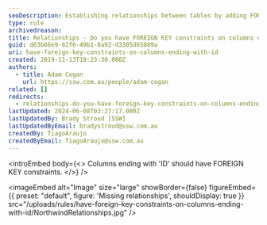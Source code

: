 ```yaml
---
seoDescription: Establishing relationships between tables by adding FOREIGN KEY constraints on columns ending with 'ID' ensures data integrity and prevents orphaned records.
type: rule
archivedreason:
title: Relationships - Do you have FOREIGN KEY constraints on columns ending with ID?
guid: d63b66e9-62f6-49b1-8a92-d3305d65089a
uri: have-foreign-key-constraints-on-columns-ending-with-id
created: 2019-11-13T18:23:30.000Z
authors:
  - title: Adam Cogan
    url: https://ssw.com.au/people/adam-cogan
related: []
redirects:
  - relationships-do-you-have-foreign-key-constraints-on-columns-ending-with-id
lastUpdated: 2024-06-08T03:27:17.000Z
lastUpdatedBy: Brady Stroud [SSW]
lastUpdatedByEmail: bradystroud@ssw.com.au
createdBy: TiagoAraujo
createdByEmail: TiagoAraujo@ssw.com.au
---
```


<introEmbed
  body={<>
Columns ending with 'ID' should have FOREIGN KEY constraints.
  </>}
/>

<imageEmbed
  alt="Image"
  size="large"
  showBorder={false}
  figureEmbed={{
    preset: "default",
    figure: 'Missing relationships',
    shouldDisplay: true
  }}
  src="/uploads/rules/have-foreign-key-constraints-on-columns-ending-with-id/NorthwindRelationships.jpg"
/>
